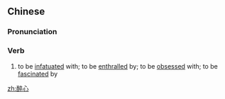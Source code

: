 ==Chinese==
{{zh-forms}}

===Pronunciation===
{{zh-pron
|m=zuìxīn
|c=zeoi3 sam1
|mn=chùi-sim
|cat=v
}}

===Verb===
{{zh-verb}}

# to be [[infatuated]] with; to be [[enthralled]] by; to be [[obsessed]] with; to be [[fascinated]] by

[[zh:醉心]]